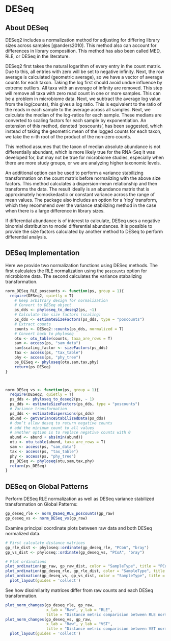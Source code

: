 # DESeq

## About DESeq

DESeq2 includes a normalization method for adjusting for differing library sizes across samples [@anders2010]. This method also can account for differences in library composition. This method has also been called MED, RLE, or DESeq in the literature.

DESeq2 first takes the natural logarithm of every entry in the count matrix. Due to this, all entries with zero will be set to negative infinity. Next, the row average is calculated (geometric average), so we have a vector of average counts for each taxon. Taking the log first should avoid undue influence by extreme outliers. All taxa with an average of infinity are removed. This step will remove all taxa with zero read count in one or more samples. This can be a problem in microbiome data. Next, we subtract the average log value from the log(counts), this gives a log ratio. This is equivalent to the ratio of the reads in each sample to the average across all samples. Next, we calculate the median of the log-ratios for each sample. These medians are converted to scaling factors for each sample by exponentiation. An extension of this method, denoted 'poscounts', has been suggested, which instead of taking the geometric mean of the logged counts for each taxon, we take the n-th root of the product of the non-zero counts.

This method assumes that the taxon of median absolute abundance is not differentially abundant, which is more likely true for the RNA-Seq it was developed for, but may not be true for microbiome studies, especially when there are more study groups, or we are analyzing higher taxonomic levels.

An additional option can be used to perform a variance stabilizing transformation on the count matrix before normalizing with the above size factors. This method calculates a dispersion-mean relationship and then transforms the data. The result ideally is an abundance matrix that is approximately homoskedastic or constant variance across the range of mean values. The package also includes an option for a 'rlog' transform, which they recommend over the variance stabilizing method in the case when there is a large difference in library sizes.

If differential abundance is of interest to calculate, DESeq uses a negative binomial distribution to model differential abundances. It is possible to provide the size factors calculated by another method to DESeq to perform differential analysis.

## DESeq Implementation

Here we provide two normalization functions using DESeq methods. The first calculates the RLE normalization using the `poscounts` option for microbiome data. The second calculates the variance stabalizing transformation. 

```r
norm_DESeq_RLE_poscounts <- function(ps, group = 1){
  require(DESeq2, quietly = T)
    # keep arbitrary design for normalization 
    # Convert to DESeq object
    ps_dds <- phyloseq_to_deseq2(ps, ~1)
    # Calculate the size factors (scaling)
    ps_dds <- estimateSizeFactors(ps_dds, type = "poscounts")
    # Extract counts
    counts <- DESeq2::counts(ps_dds, normalized = T)
    # Convert back to phyloseq
    otu <- otu_table(counts, taxa_are_rows = T)
    sam <- access(ps, "sam_data")
    sam$scaling_factor <- sizeFactors(ps_dds)
    tax <- access(ps, "tax_table")
    phy <- access(ps, "phy_tree")
    ps_DESeq <- phyloseq(otu,sam,tax,phy)
    return(ps_DESeq)
}



norm_DESeq_vs <- function(ps, group = 1){
  require(DESeq2, quietly = T)
  ps_dds <- phyloseq_to_deseq2(ps, ~ 1)
  ps_dds <- estimateSizeFactors(ps_dds, type = "poscounts")
  # Variance transformation
  ps_dds <- estimateDispersions(ps_dds)
  abund <- getVarianceStabilizedData(ps_dds)
  # don’t allow deseq to return negative counts
  # add the minimum count to all values
  # another option is to replace negative counts with 0
  abund <- abund + abs(min(abund)) 
  otu <- otu_table(abund, taxa_are_rows = T)
  sam <- access(ps, "sam_data")
  tax <- access(ps, "tax_table")
  phy <- access(ps, "phy_tree")
  ps_DESeq <- phyloseq(otu,sam,tax,phy)
  return(ps_DESeq)
}

```

## DESeq on Global Patterns

Perform DESeq RLE normalization as well as DESeq variance stabilized transformation on Global Patterns:

```r
gp_deseq_rle <- norm_DESeq_RLE_poscounts(gp_raw)
gp_deseq_vs <- norm_DESeq_vs(gp_raw)
```

Examine principal coordinate plots between raw data and both DESeq normalized data.

```r
# First calculate distance matrices 
gp_rle_dist <- phyloseq::ordinate(gp_deseq_rle, "PCoA", "bray") 
gp_vs_dist <- phyloseq::ordinate(gp_deseq_vs, "PCoA", "bray") 

# Plot ordinations
plot_ordination(gp_raw, gp_raw_dist, color = "SampleType", title = "PCoA on Raw data") + 
plot_ordination(gp_deseq_rle, gp_rle_dist, color = "SampleType", title = "PCoA on RLE") +
plot_ordination(gp_deseq_vs, gp_vs_dist, color = "SampleType", title = "PCoA on VST") + 
  plot_layout(guides = 'collect')
```

See how dissimilarity matrices differ from raw counts and each DESeq transformation.

```r
plot_norm_changes(gp_deseq_rle, gp_raw, 
                  x_lab = "Raw", y_lab = "RLE", 
                  title = "Distance metric comparision between RLE normalization and Raw counts ") / 
plot_norm_changes(gp_deseq_vs, gp_raw, 
                  x_lab = "Raw", y_lab = "VST", 
                  title = "Distance metric comparision between VST normalization and Raw counts ") + 
  plot_layout(guides = 'collect')
```



<!-- Look at differences between scaling factors -->

<!-- do we need to exponentiate?  -->

<!-- ```{r} -->

<!-- data.frame(deseq = sample_data(gp_deseq_rle)$depth/sample_data(gp_deseq_rle)$scaling_factor, -->

<!--            tss = sample_data(gp_tss)$scaling_factor) %>%  -->

<!--   ggplot(aes(x = deseq, y = tss)) + geom_point() -->

<!-- ``` -->
